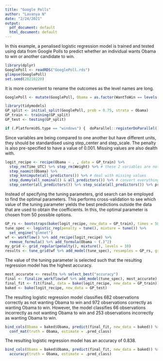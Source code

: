 ---
title: "Google Polls"
author: "Lavanya N"
date: "2/24/2021"
output:
  pdf_document: default
  html_document: default
---

In this example, a penalised logistic regression model is trained and tested using data from Google Polls to predict whether an individual wants Obama to win or another candidate to win.

```{r}
library(dplyr)
GooglePoll <- readRDS("GooglePoll.rds")
glimpse(GooglePoll)
set.seed(20210220)
```

It is more convenient to rename the outcomes as the level names are long.

```{r}
GooglePoll <- mutate(GooglePoll, Obama = as.factor(WantToWin == levels(WantToWin)[1])) %>% select(-WantToWin)

library(tidymodels)
GP_split <- initial_split(GooglePoll, prob = 0.75, strata = Obama)
GP_train <- training(GP_split)
GP_test <- testing(GP_split)
```

```{r}
if (.Platform$OS.type == "windows") {  doParallel::registerDoParallel()} else doMC::registerDoMC(parallel::detectCores())
```

Since variables are being compared to one another but have different units, they should be standardised using step_center and step_scale. The penalty is also pre-specified to have a value of 0.001. Missing values are also dealth with.

```{r}
logit_recipe <- recipe(Obama ~ . , data = GP_train) %>%
  step_rm(Time_UTC) %>% step_rm(Weight) %>% # these 2 variables are not meaningful
  step_naomit(Obama) %>% 
  step_knnimpute(all_predictors()) %>% # deal with missing values  
  step_dummy(all_nominal() & all_predictors()) %>% # convert everything except the outcome to dummy variables
  step_center(all_predictors()) %>% step_scale(all_predictors()) %>% prep
```

Instead of specifying the tuning parameters, grid search can be employed to find the optimal parameters. This performs cross-validation to see which value of the tuning parameter yields the best predictions outside the data that are used to obtain the coefficients. In this, the optimal parameter is chosen from 50 possible options.

```{r}
GP_rs <- bootstraps(bake(logit_recipe, new_data = GP_train), times = 50)
tune_spec <- logistic_reg(penalty = tune(), mixture = tune()) %>% 
  set_engine("glmnet")
wf <- workflow() %>% add_recipe(logit_recipe) %>%
  remove_formula() %>% add_formula(Obama ~ (.)^2) 
my_grid <- grid_regular(penalty(), mixture(), levels = 10)
results <- tune_grid(wf %>% add_model(tune_spec), resamples = GP_rs, grid = my_grid)
```

The value of the tuning parameter is selected such that the resulting regression model has the highest accuracy.

```{r}
most_accurate <- results %>% select_best("accuracy")
final <- finalize_workflow(wf %>% add_model(tune_spec), most_accurate)
final_fit <- fit(final, data = bake(logit_recipe, new_data = GP_train))
baked <- bake(logit_recipe, new_data = GP_test)
```

The resulting logistic regression model classifies 682 observations correctly as not wanting Obama to win and 972 observations correctly as wanting Obama to win. However, the model classifies 66 observations incorrectly as not wanting Obama to win and 253 observations incorrectly as wanting Obama to win.

```{r}
bind_cols(Obama = baked$Obama, predict(final_fit, new_data = baked)) %>% 
  conf_mat(truth = Obama, estimate = .pred_class)
```

The resulting logistic regression model has an accuracy of 0.838.

```{r}
bind_cols(Obama = baked$Obama, predict(final_fit, new_data = baked)) %>% 
  accuracy(truth = Obama, estimate = .pred_class)
```
